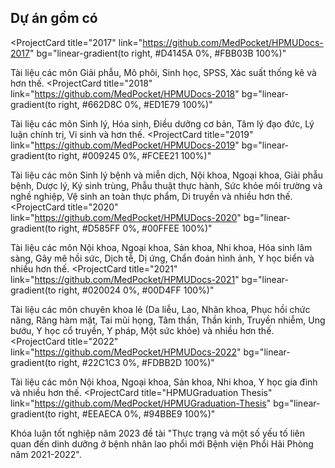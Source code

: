 ## Dự án gồm có

<ProjectCard
  title="2017"
  link="https://github.com/MedPocket/HPMUDocs-2017"
  bg="linear-gradient(to right, #D4145A 0%, #FBB03B 100%)"
>
  Tài liệu các môn Giải phẫu, Mô phôi, Sinh học, SPSS, Xác suất thống kê và hơn
  thế.
</ProjectCard>
<ProjectCard
  title="2018"
  link="https://github.com/MedPocket/HPMUDocs-2018"
  bg="linear-gradient(to right, #662D8C 0%, #ED1E79 100%)"
>
  Tài liệu các môn Sinh lý, Hóa sinh, Điều dưỡng cơ bản, Tâm lý đạo đức, Lý luận
  chính trị, Vi sinh và hơn thế.
</ProjectCard>
<ProjectCard
  title="2019"
  link="https://github.com/MedPocket/HPMUDocs-2019"
  bg="linear-gradient(to right, #009245 0%, #FCEE21 100%)"
>
  Tài liệu các môn Sinh lý bệnh và miễn dịch, Nội khoa, Ngoại khoa, Giải phẫu
  bệnh, Dược lý, Ký sinh trùng, Phẫu thuật thực hành, Sức khỏe môi trường và
  nghề nghiệp, Vệ sinh an toàn thực phẩm, Di truyền và nhiều hơn thế.
</ProjectCard>
<ProjectCard
  title="2020"
  link="https://github.com/MedPocket/HPMUDocs-2020"
  bg="linear-gradient(to right, #D585FF 0%, #00FFEE 100%)"
>
  Tài liệu các môn Nội khoa, Ngoại khoa, Sản khoa, Nhi khoa, Hóa sinh lâm sàng,
  Gây mê hồi sức, Dịch tễ, Dị ứng, Chẩn đoán hình ảnh, Y học biển và nhiều hơn
  thế.
</ProjectCard>
<ProjectCard
  title="2021"
  link="https://github.com/MedPocket/HPMUDocs-2021"
  bg="linear-gradient(to right, #020024 0%, #00D4FF 100%)"
>
  Tài liệu các môn chuyên khoa lẻ (Da liễu, Lao, Nhãn khoa, Phục hồi chức năng,
  Răng hàm mặt, Tai mũi họng, Tâm thần, Thần kinh, Truyền nhiễm, Ung bướu, Y học
  cổ truyền, Y pháp, Một sức khỏe) và nhiều hơn thế.
</ProjectCard>
<ProjectCard
  title="2022"
  link="https://github.com/MedPocket/HPMUDocs-2022"
  bg="linear-gradient(to right, #22C1C3 0%, #FDBB2D 100%)"
>
  Tài liệu các môn Nội khoa, Ngoại khoa, Sản khoa, Nhi khoa, Y học gia đình và
  nhiều hơn thế.
</ProjectCard>
<ProjectCard
  title="HPMUGraduation Thesis"
  link="https://github.com/MedPocket/HPMUGraduation-Thesis"
  bg="linear-gradient(to right, #EEAECA 0%, #94BBE9 100%)"
>
  Khóa luận tốt nghiệp năm 2023 đề tài "Thực trạng và một số yếu tố liên quan
  đến dinh dưỡng ở bệnh nhân lao phổi mới Bệnh viện Phổi Hải Phòng năm
  2021-2022".
</ProjectCard>
